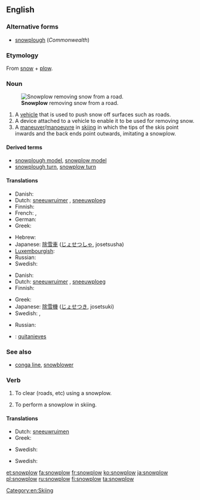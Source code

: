 ==English==
{{wikipedia|Snowplow}}

===Alternative forms===
* [[snowplough]] (''Commonwealth'')

===Etymology===
From [[snow]] + [[plow]].

===Noun===
{{en-noun}}
[[File:Sneeuwschuiver.jpg|thumb|'''Snowplow''' removing snow from a road.]]

# A [[vehicle]] that is used to push snow off surfaces such as roads.
# A device attached to a vehicle to enable it to be used for removing snow.
# A [[maneuver]]/[[manoeuvre]] in [[skiing]] in which the tips of the skis point inwards and the back ends point outwards, imitating a snowplow.

====Derived terms====
* [[snowplough model]], [[snowplow model]]
* [[snowplough turn]], [[snowplow turn]]

====Translations====
{{trans-top|vehicle}}
* Danish: {{t|da|sneplov|c}}
* Dutch: [[sneeuwruimer]] {{m}}, [[sneeuwploeg]] {{f}}
* Finnish: {{t-|fi|lumiaura}}
* French: {{qualifier|France}} {{t+|fr|chasse-neige}}, {{qualifier|Quebec}} {{t+|fr|charrue}}
* German: {{t+|de|Schneepflug|m}}
* Greek: {{t-|el|εκχιονιστήρας|m|tr=ekchionistíras}}
{{trans-mid}}
* Hebrew: {{t-|he|מפלסת שלג|f|tr=mefaleset sheleg}}
* Japanese: [[除雪車]] ([[じょせつしゃ]], josetsusha)
* [[Luxembourgish]]: {{t|lb|Schnéiplou|m}}
* Russian: {{t+|ru|снегоочиститель|m|tr=sn'egoočistít'el'}}
* Swedish: {{t|sv|snöplog|c}}
{{trans-bottom}}

{{trans-top|device}}
* Danish: {{t|da|sneplov|c}}
* Dutch: [[sneeuwruimer]] {{m}}, [[sneeuwploeg]] {{f}}
* Finnish: {{t-|fi|lumiaura}}
{{trans-mid}}
* Greek: {{t-|el|εκχιονιστήρας|m|tr=ekchionistíras}}
* Japanese: [[除雪機]] ([[じょせつき]], josetsuki)
* Swedish: {{t|sv|plog|c}}, {{t|sv|snöplog|c}}
{{trans-bottom}}

{{trans-top|in skiing}}
* Russian: {{t+|ru|плуг|m|tr=plug}}
{{trans-mid}}
{{trans-bottom}}

{{checktrans}}
<!--Remove this section once all of the translations below have been moved into the tables above.-->
* {{ttbc|es}}: [[quitanieves]] {{m}}

===See also===
* [[conga line]], [[snowblower]]

===Verb===
{{en-verb}}

# {{transitive}} To clear (roads, etc) using a snowplow.
# {{intransitive}} To perform a snowplow in skiing.

====Translations====
{{trans-top|transitive: clear (roads, etc) using a snowplow}}
* Dutch: [[sneeuwruimen]]
* Greek: {{t|el|εκχιονίζω|tr=ekchionízo}}
{{trans-mid}}
* Swedish: {{t|sv|ploga}}
{{trans-bottom}}

{{trans-top|intransitive: perform a snowplow in skiing}}
* Swedish: {{t|sv|ploga}}
{{trans-mid}}
{{trans-bottom}}

[[Category:en:Skiing]]

[[et:snowplow]]
[[fa:snowplow]]
[[fr:snowplow]]
[[ko:snowplow]]
[[ja:snowplow]]
[[pl:snowplow]]
[[ru:snowplow]]
[[fi:snowplow]]
[[ta:snowplow]]